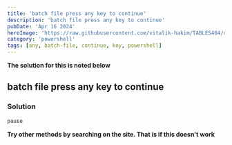 ```yaml
---
title: 'batch file press any key to continue'
description: 'batch file press any key to continue'
pubDate: 'Apr 16 2024'
heroImage: 'https://raw.githubusercontent.com/vitalik-hakim/TABLES404/main/error_b/powershell.jpg'
category: 'powershell'
tags: [any, batch-file, continue, key, powershell]
---
```


**The solution for this is noted below**

## batch file press any key to continue

### Solution

```powershell
pause
```

**Try other methods by searching on the site. That is if this doesn't work**
